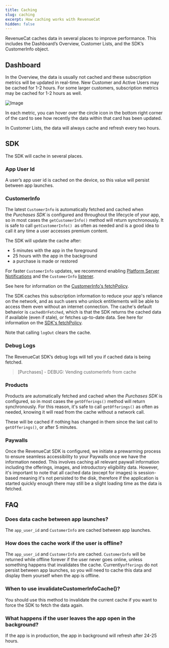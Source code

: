 ```yaml
---
title: Caching
slug: caching
excerpt: How caching works with RevenueCat
hidden: false
---
```

RevenueCat caches data in several places to improve performance. This includes the Dashboard’s Overview, Customer Lists, and the SDK’s CustomerInfo object.

## Dashboard

In the Overview, the data is usually not cached and these subscription metrics will be updated in real-time. New Customer and Active Users may be cached for 1-2 hours. For some larger customers, subscription metrics may be cached for 1-2 hours as well.

![Image](/images/94582cb-small-Untitled_6eb7b42e862b4209a89f45670e24e3a3.png)

In each metric, you can hover over the circle icon in the bottom right corner of the card to see how recently the data within that card has been updated.

In Customer Lists, the data will always cache and refresh every two hours.

## SDK

The SDK will cache in several places.  

### App User Id

A user’s app user id is cached on the device, so this value will persist between app launches.

### CustomerInfo

The latest `CustomerInfo` is automatically fetched and cached when the _Purchases SDK_ is configured and throughout the lifecycle of your app, so in most cases the `getCustomerInfo()` method will return synchronously. It is safe to call `getCustomerInfo()`  as often as needed and is a good idea to call it any time a user accesses premium content.

The SDK will update the cache after:
- 5 minutes with the app in the foreground
- 25 hours with the app in the background
- a purchase is made or restored

For faster `CustomerInfo` updates, we recommend enabling [Platform Server Notifications](/platform-resources/server-notifications) and the `CustomerInfo` [listener](/getting-started/configuring-sdk#advanced-configuration). 

See here for information on the [CustomerInfo's fetchPolicy](https://revenuecat.github.io/purchases-ios-docs/4.31.5/documentation/revenuecat/purchases/customerinfo(fetchpolicy:)/).

The SDK caches this subscription information to reduce your app's reliance on the network, and as such users who unlock entitlements will be able to access them even without an internet connection.  The cache's default behavior is `cachedOrFetched`, which is that the SDK returns the cached data if available (even if stale), or fetches up-to-date data. See here for information on the [SDK's fetchPolicy](https://revenuecat.github.io/purchases-ios-docs/4.19.0/documentation/revenuecat/cachefetchpolicy/).

Note that calling `logOut` clears the cache.

### Debug Logs

The RevenueCat SDK’s debug logs will tell you if cached data is being fetched.

> [Purchases] - DEBUG: Vending customerInfo from cache

### Products

Products are automatically fetched and cached when the _Purchases SDK_ is configured, so in most cases the `getOfferings()` method will return synchronously. For this reason, it's safe to call `getOfferings()` as often as needed, knowing it will read from the cache without a network call.

These will be cached if nothing has changed in them since the last call to `getOfferings()`, or after 5 minutes. 

### Paywalls

Once the RevenueCat SDK is configured, we initiate a prewarming process to ensure seamless accessibility to your Paywalls once we have the information needed. This involves caching all relevant paywall information including the offerings, images, and introductory eligibility data. However, it's important to note that all cached data (except for images) is session-based meaning it's not persisted to the disk, therefore if the application is started quickly enough there may still be a slight loading time as the data is fetched.

## FAQ

### Does data cache between app launches?

The `app_user_id` and `CustomerInfo` are cached between app launches. 

### How does the cache work if the user is offline?

The `app_user_id` and `CustomerInfo` are cached. `CustomerInfo` will be returned while offline forever if the user never goes online, unless something happens that invalidates the cache. Currently`offerings` do not persist between app launches, so you will need to cache this data and display them yourself when the app is offline. 

### When to use invalidateCustomerInfoCache()?

You should use this method to invalidate the current cache if you want to force the SDK to fetch the data again.

### What happens if the user leaves the app open in the background?

If the app is in production, the app in background will refresh after 24-25 hours.
